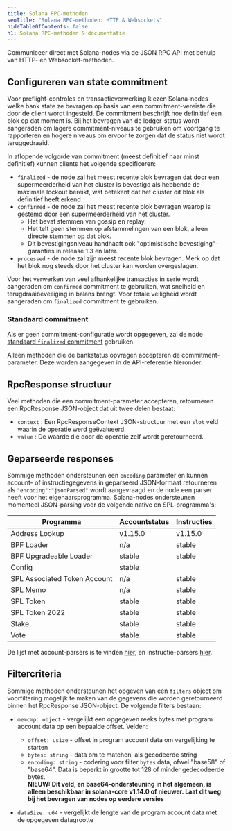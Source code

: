 ```yaml
---
title: Solana RPC-methoden
seoTitle: "Solana RPC-methoden: HTTP & Websockets"
hideTableOfContents: false
h1: Solana RPC-methoden & documentatie
---
```


Communiceer direct met Solana-nodes via de JSON RPC API met behulp van HTTP- en
Websocket-methoden.

## Configureren van state commitment

Voor preflight-controles en transactieverwerking kiezen Solana-nodes welke bank
state ze bevragen op basis van een commitment-vereiste die door de client wordt
ingesteld. De commitment beschrijft hoe definitief een blok op dat moment is.
Bij het bevragen van de ledger-status wordt aangeraden om lagere
commitment-niveaus te gebruiken om voortgang te rapporteren en hogere niveaus om
ervoor te zorgen dat de status niet wordt teruggedraaid.

In aflopende volgorde van commitment (meest definitief naar minst definitief)
kunnen clients het volgende specificeren:

- `finalized` - de node zal het meest recente blok bevragen dat door een
  supermeerderheid van het cluster is bevestigd als hebbende de maximale lockout
  bereikt, wat betekent dat het cluster dit blok als definitief heeft erkend
- `confirmed` - de node zal het meest recente blok bevragen waarop is gestemd
  door een supermeerderheid van het cluster.
  - Het bevat stemmen van gossip en replay.
  - Het telt geen stemmen op afstammelingen van een blok, alleen directe stemmen
    op dat blok.
  - Dit bevestigingsniveau handhaaft ook "optimistische bevestiging"-garanties
    in release 1.3 en later.
- `processed` - de node zal zijn meest recente blok bevragen. Merk op dat het
  blok nog steeds door het cluster kan worden overgeslagen.

Voor het verwerken van veel afhankelijke transacties in serie wordt aangeraden
om `confirmed` commitment te gebruiken, wat snelheid en terugdraaibeveiliging in
balans brengt. Voor totale veiligheid wordt aangeraden om `finalized` commitment
te gebruiken.

### Standaard commitment

Als er geen commitment-configuratie wordt opgegeven, zal de node
[standaard `finalized` commitment](https://github.com/anza-xyz/agave/blob/aa0922d6845e119ba466f88497e8209d1c82febc/sdk/src/commitment_config.rs#L199-L203)
gebruiken

Alleen methoden die de bankstatus opvragen accepteren de commitment-parameter.
Deze worden aangegeven in de API-referentie hieronder.

## RpcResponse structuur

Veel methoden die een commitment-parameter accepteren, retourneren een
RpcResponse JSON-object dat uit twee delen bestaat:

- `context` : Een RpcResponseContext JSON-structuur met een `slot` veld waarin
  de operatie werd geëvalueerd.
- `value` : De waarde die door de operatie zelf wordt geretourneerd.

## Geparseerde responses

Sommige methoden ondersteunen een `encoding` parameter en kunnen account- of
instructiegegevens in geparseerd JSON-formaat retourneren als
`"encoding":"jsonParsed"` wordt aangevraagd en de node een parser heeft voor het
eigenaarsprogramma. Solana-nodes ondersteunen momenteel JSON-parsing voor de
volgende native en SPL-programma's:

| Programma                    | Accountstatus | Instructies |
| ---------------------------- | ------------- | ----------- |
| Address Lookup               | v1.15.0       | v1.15.0     |
| BPF Loader                   | n/a           | stable      |
| BPF Upgradeable Loader       | stable        | stable      |
| Config                       | stable        |             |
| SPL Associated Token Account | n/a           | stable      |
| SPL Memo                     | n/a           | stable      |
| SPL Token                    | stable        | stable      |
| SPL Token 2022               | stable        | stable      |
| Stake                        | stable        | stable      |
| Vote                         | stable        | stable      |

De lijst met account-parsers is te vinden
[hier](https://github.com/solana-labs/solana/blob/master/account-decoder/src/parse_account_data.rs),
en instructie-parsers
[hier](https://github.com/solana-labs/solana/blob/master/transaction-status/src/parse_instruction.rs).

## Filtercriteria

Sommige methoden ondersteunen het opgeven van een `filters` object om
voorfiltering mogelijk te maken van de gegevens die worden geretourneerd binnen
het RpcResponse JSON-object. De volgende filters bestaan:

- `memcmp: object` - vergelijkt een opgegeven reeks bytes met program account
  data op een bepaalde offset. Velden:
  - `offset: usize` - offset in program account data om vergelijking te starten
  - `bytes: string` - data om te matchen, als gecodeerde string
  - `encoding: string` - codering voor filter `bytes` data, ofwel "base58" of
    "base64". Data is beperkt in grootte tot 128 of minder gedecodeerde
    bytes.<br /> **NIEUW: Dit veld, en base64-ondersteuning in het algemeen, is
    alleen beschikbaar in solana-core v1.14.0 of nieuwer. Laat dit weg bij het
    bevragen van nodes op eerdere versies**

- `dataSize: u64` - vergelijkt de lengte van de program account data met de
  opgegeven datagrootte
